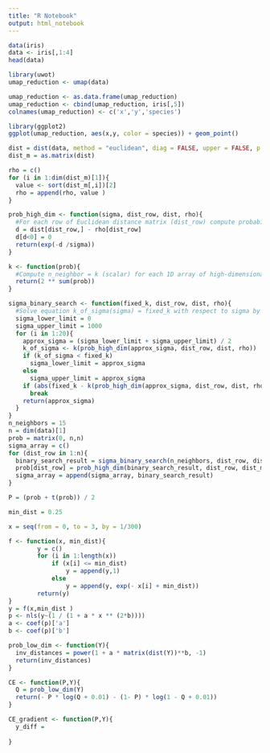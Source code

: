 ```yaml
---
title: "R Notebook"
output: html_notebook
---
```


```r
data(iris)
data <- iris[,1:4]
head(data)
```

```r
library(uwot)
umap_reduction <- umap(data)
```

```r
umap_reduction <- as.data.frame(umap_reduction)
umap_reduction <- cbind(umap_reduction, iris[,5])
colnames(umap_reduction) <- c('x','y','species')
```

```r
library(ggplot2)
ggplot(umap_reduction, aes(x,y, color = species)) + geom_point()
```


```r
dist = dist(data, method = "euclidean", diag = FALSE, upper = FALSE, p = 2) ** 2
dist_m = as.matrix(dist)
```

```r
rho = c()
for (i in 1:dim(dist_m)[1]){
  value <- sort(dist_m[,i])[2]
  rho = append(rho, value )
}
```

```r
prob_high_dim <- function(sigma, dist_row, dist, rho){
  #For each row of Euclidean distance matrix (dist_row) compute probability in high dimensions (1D array)
  d = dist[dist_row,] - rho[dist_row]
  d[d<0] = 0
  return(exp(-d /sigma))
}

k <- function(prob){
  #Compute n_neighbor = k (scalar) for each 1D array of high-dimensional probability
  return(2 ** sum(prob))
}
```

```r
sigma_binary_search <- function(fixed_k, dist_row, dist, rho){
  #Solve equation k_of_sigma(sigma) = fixed_k with respect to sigma by the binary search algorithm
  sigma_lower_limit = 0
  sigma_upper_limit = 1000
  for (i in 1:20){
    approx_sigma = (sigma_lower_limit + sigma_upper_limit) / 2
    k_of_sigma <- k(prob_high_dim(approx_sigma, dist_row, dist, rho))
    if (k_of_sigma < fixed_k)
      sigma_lower_limit = approx_sigma
    else
      sigma_upper_limit = approx_sigma
    if (abs(fixed_k - k(prob_high_dim(approx_sigma, dist_row, dist, rho))) <= 1e-5)
      break
    return(approx_sigma)
  }
}
n_neighbors = 15
n = dim(data)[1]
prob = matrix(0, n,n)
sigma_array = c()
for (dist_row in 1:n){
  binary_search_result = sigma_binary_search(n_neighbors, dist_row, dist_m, rho)
  prob[dist_row] = prob_high_dim(binary_search_result, dist_row, dist_m, rho)
  sigma_array = append(sigma_array, binary_search_result) 
}
```

```r
P = (prob + t(prob)) / 2
```

```r
min_dist = 0.25

x = seq(from = 0, to = 3, by = 1/300)

f <- function(x, min_dist){
        y = c()
        for (i in 1:length(x))
            if (x[i] <= min_dist)
                y = append(y,1)
            else
                y = append(y, exp(- x[i] + min_dist))
        return(y)
}
y = f(x,min_dist )
p <- nls(y~(1 / (1 + a * x ** (2*b))))
a <- coef(p)['a']
b <- coef(p)['b']
```
```r
prob_low_dim <- function(Y){
  inv_distances = power(1 + a * matrix(dist(Y))**b, -1)
  return(inv_distances)
}

CE <- function(P,Y){
  Q = prob_low_dim(Y)
  return(- P * log(Q + 0.01) - (1- P) * log(1 - Q + 0.01))
}

CE_gradient <- function(P,Y){
  y_diff = 
  
}
```



